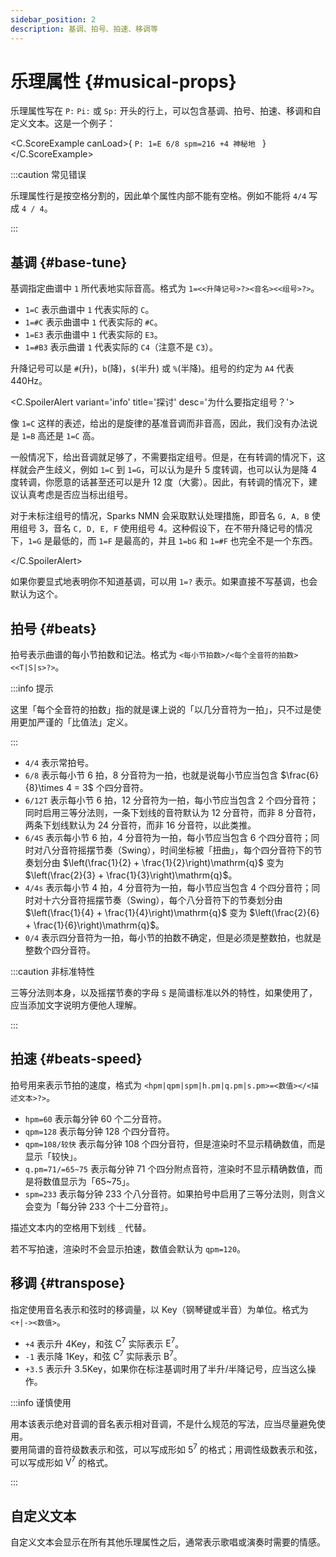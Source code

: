 ```yaml
---
sidebar_position: 2
description: 基调、拍号、拍速、移调等
---
```


# 乐理属性 {#musical-props}

乐理属性写在 `P:` `Pi:` 或 `Sp:` 开头的行上，可以包含基调、拍号、拍速、移调和自定义文本。这是一个例子：

<C.ScoreExample canLoad>{
`P: 1=E 6/8 spm=216 +4 神秘地
`
}</C.ScoreExample>

:::caution 常见错误

乐理属性行是按空格分割的，因此单个属性内部不能有空格。例如不能将 `4/4` 写成 `4 / 4`。

:::

## 基调 {#base-tune}

基调指定曲谱中 `1` 所代表地实际音高。格式为 `1=<<升降记号>?><音名><<组号>?>`。

- `1=C` 表示曲谱中 `1` 代表实际的 `C`。
- `1=#C` 表示曲谱中 `1` 代表实际的 `#C`。
- `1=E3` 表示曲谱中 `1` 代表实际的 `E3`。
- `1=#B3` 表示曲谱 `1` 代表实际的 `C4`（注意不是 `C3`）。

升降记号可以是 `#`(升)，`b`(降)，`$`(半升) 或 `%`(半降)。组号的约定为 `A4` 代表 440Hz。

<C.SpoilerAlert variant='info' title='探讨' desc='为什么要指定组号？'>

像 `1=C` 这样的表述，给出的是旋律的基准音调而非音高，因此，我们没有办法说是 `1=B` 高还是 `1=C` 高。

一般情况下，给出音调就足够了，不需要指定组号。但是，在有转调的情况下，这样就会产生歧义，例如 `1=C` 到 `1=G`，可以认为是升 5 度转调，也可以认为是降 4 度转调，你愿意的话甚至还可以是升 12 度（大雾）。因此，有转调的情况下，建议认真考虑是否应当标出组号。

对于未标注组号的情况，Sparks NMN 会采取默认处理措施，即音名 `G, A, B` 使用组号 3，音名 `C, D, E, F` 使用组号 4。这种假设下，在不带升降记号的情况下，`1=G` 是最低的，而 `1=F` 是最高的，并且 `1=bG` 和 `1=#F` 也完全不是一个东西。

</C.SpoilerAlert>

如果你要显式地表明你不知道基调，可以用 `1=?` 表示。如果直接不写基调，也会默认为这个。

## 拍号 {#beats}

拍号表示曲谱的每小节拍数和记法。格式为 `<每小节拍数>/<每个全音符的拍数><<T|S|s>?>`。

:::info 提示

这里「每个全音符的拍数」指的就是课上说的「以几分音符为一拍」，只不过是使用更加严谨的「比值法」定义。

:::

- `4/4` 表示常拍号。
- `6/8` 表示每小节 6 拍，8 分音符为一拍，也就是说每小节应当包含 $\frac{6}{8}\times 4 = 3$ 个四分音符。
- `6/12T` 表示每小节 6 拍，12 分音符为一拍，每小节应当包含 2 个四分音符；同时启用三等分法则，一条下划线的音符默认为 12 分音符，而非 8 分音符，两条下划线默认为 24 分音符，而非 16 分音符，以此类推。
- `6/4S` 表示每小节 6 拍，4 分音符为一拍，每小节应当包含 6 个四分音符；同时对八分音符摇摆节奏（Swing），时间坐标被「扭曲」，每个四分音符下的节奏划分由 $\left(\frac{1}{2} + \frac{1}{2}\right)\mathrm{q}$ 变为 $\left(\frac{2}{3} + \frac{1}{3}\right)\mathrm{q}$。
- `4/4s` 表示每小节 4 拍，4 分音符为一拍，每小节应当包含 4 个四分音符；同时对十六分音符摇摆节奏（Swing），每个八分音符下的节奏划分由 $\left(\frac{1}{4} + \frac{1}{4}\right)\mathrm{q}$ 变为 $\left(\frac{2}{6} + \frac{1}{6}\right)\mathrm{q}$。
- `0/4` 表示四分音符为一拍，每小节的拍数不确定，但是必须是整数拍，也就是整数个四分音符。

:::caution 非标准特性

三等分法则本身，以及摇摆节奏的字母 `S` 是简谱标准以外的特性，如果使用了，应当添加文字说明方便他人理解。

:::

## 拍速 {#beats-speed}

拍号用来表示节拍的速度，格式为 `<hpm|qpm|spm|h.pm|q.pm|s.pm>=<数值></<描述文本>?>`。

- `hpm=60` 表示每分钟 60 个二分音符。
- `qpm=128` 表示每分钟 128 个四分音符。
- `qpm=108/较快` 表示每分钟 108 个四分音符，但是渲染时不显示精确数值，而是显示「较快」。
- `q.pm=71/=65~75` 表示每分钟 71 个四分附点音符，渲染时不显示精确数值，而是将数值显示为「65~75」。
- `spm=233` 表示每分钟 233 个八分音符。如果拍号中启用了三等分法则，则含义会变为「每分钟 233 个十二分音符」。

描述文本内的空格用下划线 `_` 代替。

若不写拍速，渲染时不会显示拍速，数值会默认为 `qpm=120`。

## 移调 {#transpose}

指定使用音名表示和弦时的移调量，以 Key（钢琴键或半音）为单位。格式为 `<+|-><数值>`。

- `+4` 表示升 4Key，和弦 $\text{C}^7$ 实际表示 $\text{E}^7$。
- `-1` 表示降 1Key，和弦 $\text{C}^7$ 实际表示 $\text{B}^7$。
- `+3.5` 表示升 3.5Key，如果你在标注基调时用了半升/半降记号，应当这么操作。

:::info 谨慎使用

用本该表示绝对音调的音名表示相对音调，不是什么规范的写法，应当尽量避免使用。  
要用简谱的音符级数表示和弦，可以写成形如 $5^7$ 的格式；用调性级数表示和弦，可以写成形如 $\text{V}^7$ 的格式。

:::

## 自定义文本

自定义文本会显示在所有其他乐理属性之后，通常表示歌唱或演奏时需要的情感。
